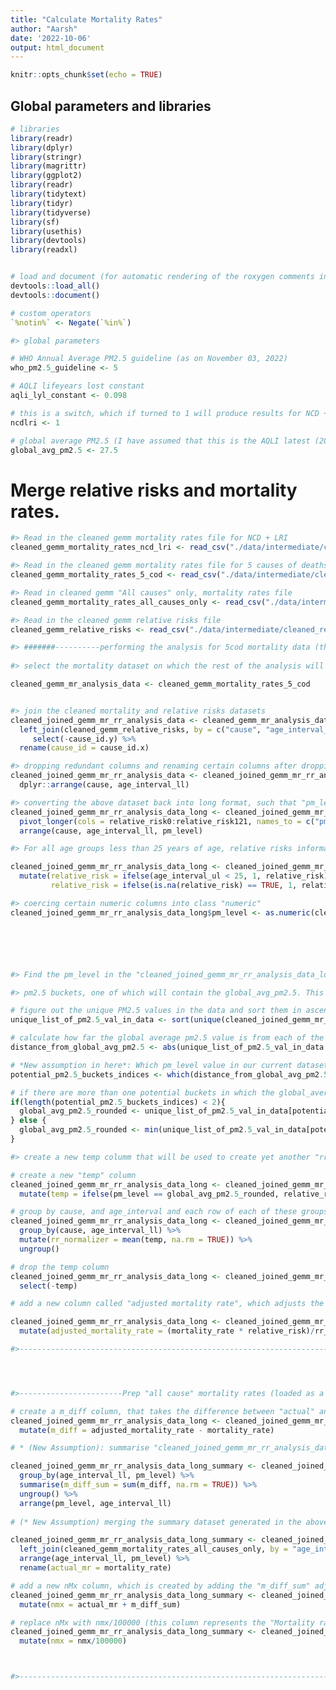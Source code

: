 ```yaml
---
title: "Calculate Mortality Rates"
author: "Aarsh"
date: '2022-10-06'
output: html_document
---
```


```r
knitr::opts_chunk$set(echo = TRUE)
```

## Global parameters and libraries
```r

# libraries
library(readr)
library(dplyr)
library(stringr)
library(magrittr)
library(ggplot2)
library(readr)
library(tidytext)
library(tidyr)
library(tidyverse)
library(sf)
library(usethis)
library(devtools)
library(readxl)


# load and document (for automatic rendering of the roxygen comments into a man file) to keep things updated
devtools::load_all()
devtools::document()

# custom operators
`%notin%` <- Negate(`%in%`)

#> global parameters 

# WHO Annual Average PM2.5 guideline (as on November 03, 2022)
who_pm2.5_guideline <- 5

# AQLI lifeyears lost constant
aqli_lyl_constant <- 0.098

# this is a switch, which if turned to 1 will produce results for NCD + LRI cause of death. If set to 0, it will produce results for the GEMM 5 Causes of Death.
ncdlri <- 1 

# global average PM2.5 (I have assumed that this is the AQLI latest (2020 data, that corresponds to the June 2022 report) global average PM2.5) 
global_avg_pm2.5 <- 27.5

```

# Merge relative risks and mortality rates.

```r
#> Read in the cleaned gemm mortality rates file for NCD + LRI
cleaned_gemm_mortality_rates_ncd_lri <- read_csv("./data/intermediate/cleaned_gemm_mortality_rates_ncd_lri.csv")

#> Read in the cleaned gemm mortality rates file for 5 causes of deaths as per the gemm paper and remove the extra cause_id column
cleaned_gemm_mortality_rates_5_cod <- read_csv("./data/intermediate/cleaned_gemm_mortality_rates_5_cod.csv") 

#> Read in cleaned gemm "All causes" only, mortality rates file
cleaned_gemm_mortality_rates_all_causes_only <- read_csv("./data/intermediate/cleaned_gbd_mortality_rates_all_causes_only.csv")

#> Read in the cleaned gemm relative risks file
cleaned_gemm_relative_risks <- read_csv("./data/intermediate/cleaned_relative_risks_gemm.csv")

#> #######----------performing the analysis for 5cod mortality data (the other option is to run all of the below analysis for ncd + lri dataset). Depends on which dataset we are interested in, accordingly we can decide which dataset we need.---------###########
 
#> select the mortality dataset on which the rest of the analysis will be performed (after joining with relative risks). We have 2 options, one is the 5 COD mr data, the other is ncd + lri mr data. As a start, I have chosen the 5 cod data. Note that: if you need to perform analysis for the ncd + lri data, all you need to do is to replace the 5 cod mr data with the ncd+lri data in the line below and the rest of the analysis code remains the same.

cleaned_gemm_mr_analysis_data <- cleaned_gemm_mortality_rates_5_cod


#> join the cleaned mortality and relative risks datasets
cleaned_joined_gemm_mr_rr_analysis_data <- cleaned_gemm_mr_analysis_data %>%
  left_join(cleaned_gemm_relative_risks, by = c("cause", "age_interval_ll")) %>%
     select(-cause_id.y) %>%
  rename(cause_id = cause_id.x)

#> dropping redundant columns and renaming certain columns after dropping the redundancies, then reordering the columns. Note that, it is possible that some of the function names for dplyr and plyr might clash. So, use the package prefix, before the function name. For example, to rename a column, use: dplyr::rename(), instead of just rename()
cleaned_joined_gemm_mr_rr_analysis_data <- cleaned_joined_gemm_mr_rr_analysis_data %>%
  dplyr::arrange(cause, age_interval_ll)

#> converting the above dataset back into long format, such that "pm_level" and "relative risk" are columns in the new dataset and sort the dataset by cause, pm_level, age_interval
cleaned_joined_gemm_mr_rr_analysis_data_long <- cleaned_joined_gemm_mr_rr_analysis_data %>%
  pivot_longer(cols = relative_risk0:relative_risk121, names_to = c("pm_level"), names_pattern = "(\\d+)", values_to = "relative_risk") %>%
  arrange(cause, age_interval_ll, pm_level)

#> For all age groups less than 25 years of age, relative risks information is not availbale. For these, assume that relative risks = 1. Also replace any missing relative risks information with 1. Below code, replaces all those rows in the "relative_risk" column, where age_interval_ul < 25, with 1. Also, if relative risks data is missing, fill it in with relative risks = 1. 

cleaned_joined_gemm_mr_rr_analysis_data_long <- cleaned_joined_gemm_mr_rr_analysis_data_long %>%
  mutate(relative_risk = ifelse(age_interval_ul < 25, 1, relative_risk), 
         relative_risk = ifelse(is.na(relative_risk) == TRUE, 1, relative_risk))

#> coercing certain numeric columns into class "numeric"
cleaned_joined_gemm_mr_rr_analysis_data_long$pm_level <- as.numeric(cleaned_joined_gemm_mr_rr_analysis_data_long$pm_level)






#> Find the pm_level in the "cleaned_joined_gemm_mr_rr_analysis_data_long" dataset that is closest to "global_average_pm2.5" that is set up top in "lib_glob_parameters" chunk.

#> pm2.5 buckets, one of which will contain the global_avg_pm2.5. This bucket will be the one that is closest to the global average PM2.5 value that is set up top. In old STATA scripts, you will find that this process is carried out by a "rounding process". But, that has to be adjusted every year the dataset changes. What I have done below is agnostic to any data changes.

# figure out the unique PM2.5 values in the data and sort them in ascending order
unique_list_of_pm2.5_val_in_data <- sort(unique(cleaned_joined_gemm_mr_rr_analysis_data_long$pm_level))

# calculate how far the global average pm2.5 value is from each of the values in the above list of unique pm2.5 values
distance_from_global_avg_pm2.5 <- abs(unique_list_of_pm2.5_val_in_data - global_avg_pm2.5)

# *New assumption in here*: Which pm_level value in our current dataset is the closest to the "global_average_pm2.5"? If there are 2 such values, choose the one with a lower pollution number, so that our estimate is a conservation one (for now)
potential_pm2.5_buckets_indices <- which(distance_from_global_avg_pm2.5 == min(distance_from_global_avg_pm2.5))

# if there are more than one potential buckets in which the global_average_pm2.5 can land, this conditional statement below chooses the bucket with a lower pm2.5 level. This is a conservative step that we take for now and will reevaluate its implications.
if(length(potential_pm2.5_buckets_indices) < 2){
  global_avg_pm2.5_rounded <- unique_list_of_pm2.5_val_in_data[potential_pm2.5_buckets_indices]
} else {
  global_avg_pm2.5_rounded <- min(unique_list_of_pm2.5_val_in_data[potential_pm2.5_buckets_indices])
}

#> create a new temp columm that will be used to create yet another "rr_normalizer" column which will be used to create yet another "adjusted_mortality_rates" column. After generating the "rr_normalizer" column, the "temp" column will be dropped as it would have served its purpose by then. The "temp" column in the step below takes in the relative risk number of those rows where pm_level = "global_avg_pm2.5_rounded" number. In other words, it takes on those relative risk numbers that correspond to the current global average pm2.5 concentration level.  

# create a new "temp" column
cleaned_joined_gemm_mr_rr_analysis_data_long <- cleaned_joined_gemm_mr_rr_analysis_data_long %>%
  mutate(temp = ifelse(pm_level == global_avg_pm2.5_rounded, relative_risk, NA))

# group by cause, and age_interval and each row of each of these groups, gets the relative risk number that is equal to mean of "temp" column for that group. Capture this new information in a new column called "rr_normalizer".
cleaned_joined_gemm_mr_rr_analysis_data_long <- cleaned_joined_gemm_mr_rr_analysis_data_long %>%
  group_by(cause, age_interval_ll) %>%
  mutate(rr_normalizer = mean(temp, na.rm = TRUE)) %>%
  ungroup()

# drop the temp column
cleaned_joined_gemm_mr_rr_analysis_data_long <- cleaned_joined_gemm_mr_rr_analysis_data_long %>%
  select(-temp)

# add a new column called "adjusted mortality rate", which adjusts the mortality rate for a given age_cat, cause group, by their RR in relation to the RR at the rounded Global Average PM2.5. Here the assumption is that in the absence of the risk factor, age specific death rates would be proportionally lower. This dataset corresponds to the "file1" dataset in the STATA script. This is what "PM2.5 specific mortality rates" would be if PM2.5 = X. This helps us calcuate mortality rates for any given counterfactual PM2.5 value "X".

cleaned_joined_gemm_mr_rr_analysis_data_long <- cleaned_joined_gemm_mr_rr_analysis_data_long %>%
  mutate(adjusted_mortality_rate = (mortality_rate * relative_risk)/rr_normalizer)

#>---------------------------------------------------------------------------------------------->#




#>-----------------------Prep "all cause" mortality rates (loaded as a separate file up top) for "actual life table computation", adjusted to reflect higher (or lower) mortality rates at PM2.5 concentrations that are higher (or lower) than the global average.------------------------------------------------------------>#

# create a m_diff column, that takes the difference between "actual" and "adjusted" mortality rates
cleaned_joined_gemm_mr_rr_analysis_data_long <- cleaned_joined_gemm_mr_rr_analysis_data_long %>%
  mutate(m_diff = adjusted_mortality_rate - mortality_rate)

# * (New Assumption): summarise "cleaned_joined_gemm_mr_rr_analysis_data_long" dataset by summing up "m_diff", grouped by age_cat, pm_level and then sort by "pm_level" and "age_cat". Note that this m_diff_sum (which is calculated using the adjusted mortality rates concerning the 5 causes of deaths) will be used to adjust all cause mortality rates later on in the process. It should be noted that the "m_diff_sum" that we will add to the "all cause mortality" later on in the process, is an adjustment based on the 5 disease channels in question.

cleaned_joined_gemm_mr_rr_analysis_data_long_summary <- cleaned_joined_gemm_mr_rr_analysis_data_long %>%
  group_by(age_interval_ll, pm_level) %>%
  summarise(m_diff_sum = sum(m_diff, na.rm = TRUE)) %>%
  ungroup() %>%
  arrange(pm_level, age_interval_ll) 
  
# (* New Assumption) merging the summary dataset generated in the above step with "cleaned_gemm_mortality_rates_all_causes_only" dataset, using "age_interval" as the linking key. Then rename the "mortality_rate" column to "actual_mr". Note that the "all_causes" dataset does not have a "pm_level" column. So, each age_category in the joined dataset, has an associated set of 21 pm_levels, but for all of those the mortality_rate remains the same (that is an assumption that we make). We then adjust these mortality rates, by adding in the "m_diff_sum" column to the "actual_mr" column (which is the new name of the "mortality_rate" column), the output of which is assigned to the column named "nMx".

cleaned_joined_gemm_mr_rr_analysis_data_long_summary <- cleaned_joined_gemm_mr_rr_analysis_data_long_summary %>%
  left_join(cleaned_gemm_mortality_rates_all_causes_only, by = "age_interval_ll") %>%
  arrange(age_interval_ll, pm_level) %>%
  rename(actual_mr = mortality_rate)

# add a new nMx column, which is created by adding the "m_diff_sum" adjustment to the all cause mortality rates. But, note that "m_diff_sum" was calculated from only 6 PM2.5 specific disease channels. This is what "all cause mortality" rates would be if PM2.5 = X (where "X" is a counterfactual concentration)
cleaned_joined_gemm_mr_rr_analysis_data_long_summary <- cleaned_joined_gemm_mr_rr_analysis_data_long_summary %>%
  mutate(nmx = actual_mr + m_diff_sum)

# replace nMx with nmx/100000 (this column represents the "Mortality rate (deaths per person-year), adjusted"): This dataset corresponds to the "file2" dataset in Ken's STATA script. nMx is the mortality incidence rate for age interval between ages x and x + n, expressed in the units of deaths per person-year
cleaned_joined_gemm_mr_rr_analysis_data_long_summary <- cleaned_joined_gemm_mr_rr_analysis_data_long_summary %>%
  mutate(nmx = nmx/100000)



#>----------------------------------------------------------------------------------------------------------->#






```

